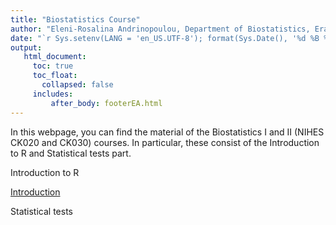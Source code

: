 ```yaml
---
title: "Biostatistics Course"
author: "Eleni-Rosalina Andrinopoulou, Department of Biostatistics, Erasmus Medical Center"
date: "`r Sys.setenv(LANG = 'en_US.UTF-8'); format(Sys.Date(), '%d %B %Y')`"
output: 
   html_document:
     toc: true
     toc_float:
       collapsed: false
     includes:
         after_body: footerEA.html
---
```



In this webpage, you can find the material of the Biostatistics I and II (NIHES CK020 and CK030) courses. In particular, these consist of the Introduction to R and Statistical tests part.
 
Introduction to R 
 
[Introduction](Slides\Biostatistics I\Introduction.pdf)

Statistical tests

<a href="Slides/Biostatistics I/Introduction.pdf" class="image fit"><img src="images/marr_pic.jpg" alt=""></a>

